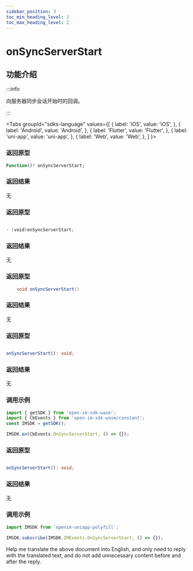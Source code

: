 ```yaml
---
sidebar_position: 3
toc_min_heading_level: 2
toc_max_heading_level: 2
---
```


# onSyncServerStart

## 功能介绍

:::info

向服务器同步会话开始时的回调。

:::

<Tabs
groupId="sdks-language"
values={[
{ label: 'iOS', value: 'iOS', },
{ label: 'Android', value: 'Android', },
{ label: 'Flutter', value: 'Flutter', },
{ label: 'uni-app', value: 'uni-app', },
{ label: 'Web', value: 'Web', },
]
}>

<TabItem value="Flutter">

### 返回原型

```dart showLineNumbers
Function()? onSyncServerStart;
```

### 返回结果

无

</TabItem>

<TabItem value="iOS">

### 返回原型

```swift showLineNumbers

- (void)onSyncServerStart;

```

### 返回结果

无

</TabItem>

<TabItem value="Android">


### 返回原型

```java showLineNumbers
    void onSyncServerStart()
```

### 返回结果

无

</TabItem>

<TabItem value="Web">

### 返回原型

```ts showLineNumbers

onSyncServerStart(): void;

```

### 返回结果

无

### 调用示例

```js showLineNumbers
import { getSDK } from 'open-im-sdk-wasm';
import { CbEvents } from 'open-im-sdk-wasm/constant';
const IMSDK = getSDK();

IMSDK.on(CbEvents.OnSyncServerStart, () => {});
```

</TabItem>

<TabItem value="uni-app">

### 返回原型

```ts showLineNumbers

onSyncServerStart(): void;

```

### 返回结果

无

### 调用示例

```js showLineNumbers
import IMSDK from 'openim-uniapp-polyfill';

IMSDK.subscribe(IMSDK.IMEvents.OnSyncServerStart, () => {});
```

</TabItem>

</Tabs>
Help me translate the above document into English, and only need to reply with the translated text, and do not add unnecessary content before and after the reply.